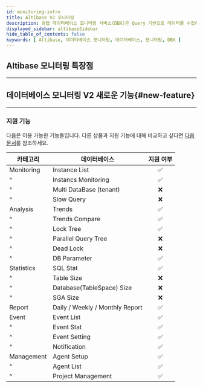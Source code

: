 ```yaml
---
id: monitoring-intro
title: Altibase V2 모니터링
description: 와탭 데이터베이스 모니터링 서비스(DBX)은 Query 기반으로 데이터를 수집하여 성능 모니터링 서비스를 제공합니다.
displayed_sidebar: altibaseSidebar
hide_table_of_contents: false
keywords: [ Altibase, 데이터베이스 모니터링, 데이터베이스, 모니터링, DBX ]
---
```



<V2Note product="Altibase" />


<Dbintroductiondesc /> 

## Altibase 모니터링 특장점

<CommonCont />


<Dbspecification />

---

## 데이터베이스 모니터링 V2 새로운 기능{#new-feature}

<NewFeature product='Altibase' ver='2.0.0' />

---

### 지원 기능

다음은 이용 가능한 기능들입니다. 다른 상품과 지원 기능에 대해 비교하고 싶다면 [다음 문서](../support-env#compare-db)를 참조하세요.

|카테고리|데이터베이스|지원 여부|
|--|--|:-:|
|Monitoring|Instance List|<span class='emoji-ok'>✅</span>|
|^|Instancs Monitoring|<span class='emoji-ok'>✅</span>|
|^|Multi DataBase (tenant)|<span class='emoji-no'>❌</span>|
|^|Slow Query|<span class='emoji-no'>❌</span>|
|Analysis|Trends|<span class='emoji-ok'>✅</span>|
|^|Trends Compare|<span class='emoji-ok'>✅</span>|
|^|Lock Tree|<span class='emoji-ok'>✅</span>|
|^|Parallel Query Tree|<span class='emoji-no'>❌</span>|
|^|Dead Lock|<span class='emoji-no'>❌</span>|
|^|DB Parameter|<span class='emoji-ok'>✅</span>|
|Statistics|SQL Stat|<span class='emoji-ok'>✅</span>|
|^|Table Size|<span class='emoji-no'>❌</span>|
|^|Database(TableSpace) Size|<span class='emoji-no'>❌</span>|
|^|SGA Size|<span class='emoji-no'>❌</span>|
|Report|Daily / Weekly / Monthly Report|<span class='emoji-ok'>✅</span>|
|Event|Event List|<span class='emoji-ok'>✅</span>|
|^|Event Stat|<span class='emoji-ok'>✅</span>|
|^|Event Setting|<span class='emoji-ok'>✅</span>|
|^|Notification|<span class='emoji-ok'>✅</span>|
|Management|Agent Setup|<span class='emoji-ok'>✅</span>|
|^|Agent List|<span class='emoji-ok'>✅</span>|
|^|Project Management|<span class='emoji-ok'>✅</span>|